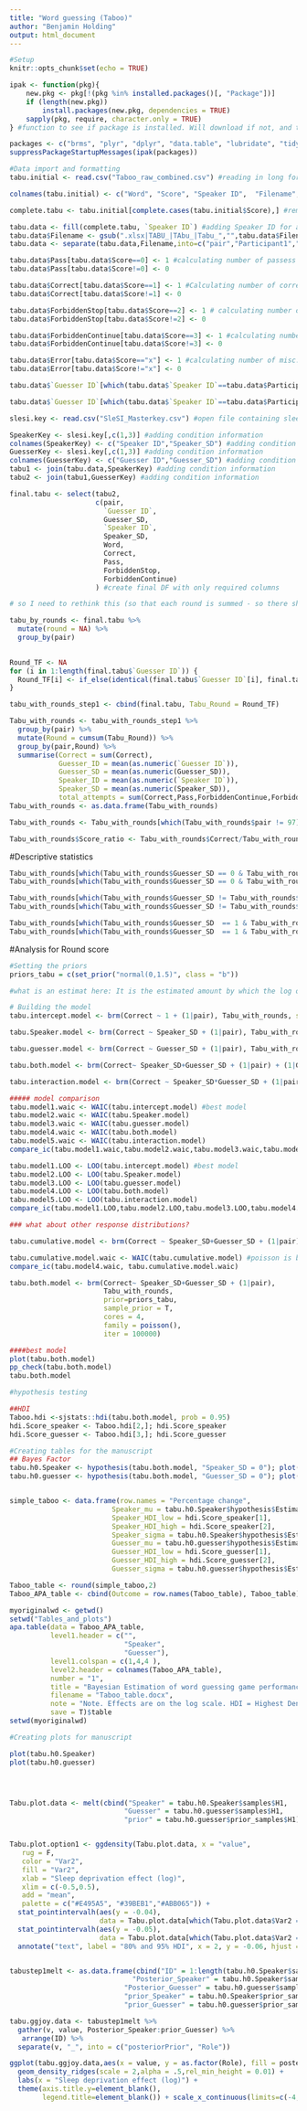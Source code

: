 ```yaml
---
title: "Word guessing (Taboo)"
author: "Benjamin Holding"
output: html_document
---
```


```r
#Setup
knitr::opts_chunk$set(echo = TRUE)

ipak <- function(pkg){
    new.pkg <- pkg[!(pkg %in% installed.packages()[, "Package"])]
    if (length(new.pkg)) 
        install.packages(new.pkg, dependencies = TRUE)
    sapply(pkg, require, character.only = TRUE)
} #function to see if package is installed. Will download if not, and then opens it.

packages <- c("brms", "plyr", "dplyr", "data.table", "lubridate", "tidyr", "xlsx", "tidyr", "apaStyle","sjstats", "BEST", "ggridges", "ggpubr", "tidybayes") #packages that are required
suppressPackageStartupMessages(ipak(packages))

```


```r
#Data import and formatting
tabu.initial <- read.csv("Taboo_raw_combined.csv") #reading in long form data

colnames(tabu.initial) <- c("Word",	"Score", "Speaker ID",	"Filename", "Notes") #changing column names

complete.tabu <- tabu.initial[complete.cases(tabu.initial$Score),] #removing missing rows

tabu.data <- fill(complete.tabu, `Speaker ID`) #adding Speaker ID for all rows
tabu.data$Filename <- gsub(".xlsx|TABU_|TAbu_|Tabu_","",tabu.data$Filename) # changing file name to get pair identity
tabu.data <- separate(tabu.data,Filename,into=c("pair","Participant1","Participant2")) #add pair identity and seperate participant roles

tabu.data$Pass[tabu.data$Score==0] <- 1 #calculating number of passess
tabu.data$Pass[tabu.data$Score!=0] <- 0

tabu.data$Correct[tabu.data$Score==1] <- 1 #Calculating number of correct guesses
tabu.data$Correct[tabu.data$Score!=1] <- 0

tabu.data$ForbiddenStop[tabu.data$Score==2] <- 1 # calculating number of forbidden word errors
tabu.data$ForbiddenStop[tabu.data$Score!=2] <- 0

tabu.data$ForbiddenContinue[tabu.data$Score==3] <- 1 #calculating number of forbidden & cont. errors
tabu.data$ForbiddenContinue[tabu.data$Score!=3] <- 0

tabu.data$Error[tabu.data$Score=="x"] <- 1 #calculating number of misc. errors
tabu.data$Error[tabu.data$Score!="x"] <- 0

tabu.data$`Guesser ID`[which(tabu.data$`Speaker ID`==tabu.data$Participant1)] <- tabu.data$Participant2[which(tabu.data$`Speaker ID`==tabu.data$Participant1)] #specifying guesser

tabu.data$`Guesser ID`[which(tabu.data$`Speaker ID`==tabu.data$Participant2)] <- tabu.data$Participant1[which(tabu.data$`Speaker ID`==tabu.data$Participant2)] # specifying guesser

slesi.key <- read.csv("SleSI_Masterkey.csv") #open file containing sleep condition

SpeakerKey <- slesi.key[,c(1,3)] #adding condition information
colnames(SpeakerKey) <- c("Speaker ID","Speaker_SD") #adding condition information
GuesserKey <- slesi.key[,c(1,3)] #adding condition information
colnames(GuesserKey) <- c("Guesser ID","Guesser_SD") #adding condition information
tabu1 <- join(tabu.data,SpeakerKey) #adding condition information
tabu2 <- join(tabu1,GuesserKey) #adding condition information

final.tabu <- select(tabu2,
                     c(pair,
                       `Guesser ID`,
                       Guesser_SD,
                       `Speaker ID`,
                       Speaker_SD,
                       Word,
                       Correct,
                       Pass,
                       ForbiddenStop,
                       ForbiddenContinue)
                     ) #create final DF with only required columns

# so I need to rethink this (so that each round is summed - so there should be 6 numbers per pair)

tabu_by_rounds <- final.tabu %>% 
  mutate(round = NA) %>%
  group_by(pair)
  

Round_TF <- NA
for (i in 1:length(final.tabu$`Guesser ID`)) {
  Round_TF[i] <- if_else(identical(final.tabu$`Guesser ID`[i], final.tabu$`Guesser ID`[i-1]), 0, 1)
}

tabu_with_rounds_step1 <- cbind(final.tabu, Tabu_Round = Round_TF)

Tabu_with_rounds <- tabu_with_rounds_step1 %>%
  group_by(pair) %>% 
  mutate(Round = cumsum(Tabu_Round)) %>%
  group_by(pair,Round) %>%
  summarise(Correct = sum(Correct), 
            Guesser_ID = mean(as.numeric(`Guesser ID`)), 
            Guesser_SD = mean(as.numeric(Guesser_SD)),
            Speaker_ID = mean(as.numeric(`Speaker ID`)), 
            Speaker_SD = mean(as.numeric(Speaker_SD)),
            total_attempts = sum(Correct,Pass,ForbiddenContinue,ForbiddenContinue))
Tabu_with_rounds <- as.data.frame(Tabu_with_rounds)

Tabu_with_rounds <- Tabu_with_rounds[which(Tabu_with_rounds$pair != 97),] #removing pair with person under 18 years old. 

Tabu_with_rounds$Score_ratio <- Tabu_with_rounds$Correct/Tabu_with_rounds$total_attempts #3rd outcome variable


```

#Descriptive statistics
```r
Tabu_with_rounds[which(Tabu_with_rounds$Guesser_SD == 0 & Tabu_with_rounds$Speaker_SD == 0),] %>% summarise_all(mean) %>% print.data.frame()
Tabu_with_rounds[which(Tabu_with_rounds$Guesser_SD == 0 & Tabu_with_rounds$Speaker_SD == 0),] %>% summarise_all(sd) %>% print.data.frame()

Tabu_with_rounds[which(Tabu_with_rounds$Guesser_SD != Tabu_with_rounds$Speaker_SD),] %>% summarise_all(mean) %>% print.data.frame()
Tabu_with_rounds[which(Tabu_with_rounds$Guesser_SD != Tabu_with_rounds$Speaker_SD),] %>% summarise_all(sd) %>% print.data.frame()

Tabu_with_rounds[which(Tabu_with_rounds$Guesser_SD  == 1 & Tabu_with_rounds$Speaker_SD == 1),] %>% summarise_all(mean) %>% print.data.frame()
Tabu_with_rounds[which(Tabu_with_rounds$Guesser_SD  == 1 & Tabu_with_rounds$Speaker_SD == 1),] %>% summarise_all(sd) %>% print.data.frame()
```


#Analysis for Round score
```r
#Setting the priors
priors_tabu = c(set_prior("normal(0,1.5)", class = "b"))

#what is an estimat here: It is the estimated amount by which the log odds of the DV (score) would increase if IV (Sleepdep) were one unit higher.

# Building the model
tabu.intercept.model <- brm(Correct ~ 1 + (1|pair), Tabu_with_rounds, sample_prior = T, cores = 4,family = poisson())

tabu.Speaker.model <- brm(Correct ~ Speaker_SD + (1|pair), Tabu_with_rounds,prior=priors_tabu, sample_prior = T, cores = 4,family = poisson())

tabu.guesser.model <- brm(Correct ~ Guesser_SD + (1|pair), Tabu_with_rounds,prior=priors_tabu, sample_prior = T, cores = 4,family = poisson())

tabu.both.model <- brm(Correct~ Speaker_SD+Guesser_SD + (1|pair) + (1|Guesser_ID) + (1|Speaker_ID), Tabu_with_rounds,prior=priors_tabu, sample_prior = T, cores = 4,family = poisson())

tabu.interaction.model <- brm(Correct ~ Speaker_SD*Guesser_SD + (1|pair), Tabu_with_rounds,prior=priors_tabu, sample_prior = T, cores = 4,family = poisson())

##### model comparison
tabu.model1.waic <- WAIC(tabu.intercept.model) #best model
tabu.model2.waic <- WAIC(tabu.Speaker.model)
tabu.model3.waic <- WAIC(tabu.guesser.model)
tabu.model4.waic <- WAIC(tabu.both.model) 
tabu.model5.waic <- WAIC(tabu.interaction.model)
compare_ic(tabu.model1.waic,tabu.model2.waic,tabu.model3.waic,tabu.model4.waic,tabu.model5.waic) 

tabu.model1.LOO <- LOO(tabu.intercept.model) #best model
tabu.model2.LOO <- LOO(tabu.Speaker.model) 
tabu.model3.LOO <- LOO(tabu.guesser.model)
tabu.model4.LOO <- LOO(tabu.both.model) 
tabu.model5.LOO <- LOO(tabu.interaction.model)
compare_ic(tabu.model1.LOO,tabu.model2.LOO,tabu.model3.LOO,tabu.model4.LOO,tabu.model5.LOO) #same again here

### what about other response distributions?

tabu.cumulative.model <- brm(Correct ~ Speaker_SD+Guesser_SD + (1|pair), Tabu_with_rounds,prior=priors_tabu, sample_prior = T, cores = 4,family = cumulative)

tabu.cumulative.model.waic <- WAIC(tabu.cumulative.model) #poisson is best
compare_ic(tabu.model4.waic, tabu.cumulative.model.waic)

tabu.both.model <- brm(Correct~ Speaker_SD+Guesser_SD + (1|pair), 
                       Tabu_with_rounds,
                       prior=priors_tabu, 
                       sample_prior = T, 
                       cores = 4,
                       family = poisson(),
                       iter = 100000)

####best model 
plot(tabu.both.model)
pp_check(tabu.both.model)
tabu.both.model

#hypothesis testing

##HDI
Taboo.hdi <-sjstats::hdi(tabu.both.model, prob = 0.95)
hdi.Score_speaker <- Taboo.hdi[2,]; hdi.Score_speaker
hdi.Score_guesser <- Taboo.hdi[3,]; hdi.Score_guesser
```


```r
#Creating tables for the manuscript
## Bayes Factor
tabu.h0.Speaker <- hypothesis(tabu.both.model, "Speaker_SD = 0"); plot(tabu.h0.Speaker)
tabu.h0.guesser <- hypothesis(tabu.both.model, "Guesser_SD = 0"); plot(tabu.h0.guesser)


simple_taboo <- data.frame(row.names = "Percentage change",
                         Speaker_mu = tabu.h0.Speaker$hypothesis$Estimate,
                         Speaker_HDI_low = hdi.Score_speaker[1],
                         Speaker_HDI_high = hdi.Score_speaker[2],
                         Speaker_sigma = tabu.h0.Speaker$hypothesis$Est.Error,
                         Guesser_mu = tabu.h0.guesser$hypothesis$Estimate,
                         Guesser_HDI_low = hdi.Score_guesser[1],
                         Guesser_HDI_high = hdi.Score_guesser[2],
                         Guesser_sigma = tabu.h0.guesser$hypothesis$Est.Error)

Taboo_table <- round(simple_taboo,2)
Taboo_APA_table <- cbind(Outcome = row.names(Taboo_table), Taboo_table)

myoriginalwd <- getwd()
setwd("Tables_and_plots")
apa.table(data = Taboo_APA_table,
          level1.header = c("",
                            "Speaker", 
                            "Guesser"),
          level1.colspan = c(1,4,4 ),
          level2.header = colnames(Taboo_APA_table),
          number = "1",
          title = "Bayesian Estimation of word guessing game performance",
          filename = "Taboo_table.docx",
          note = "Note. Effects are on the log scale. HDI = Highest Density Interval; Std.dev = residual standard deviation",
          save = T)$table
setwd(myoriginalwd)
```


```r
#Creating plots for manuscript

plot(tabu.h0.Speaker)
plot(tabu.h0.guesser)




Tabu.plot.data <- melt(cbind("Speaker" = tabu.h0.Speaker$samples$H1, 
                            "Guesser" = tabu.h0.guesser$samples$H1,
                            "prior" = tabu.h0.guesser$prior_samples$H1))


Tabu.plot.option1 <- ggdensity(Tabu.plot.data, x = "value", 
   rug = F,
   color = "Var2",
   fill = "Var2",
   xlab = "Sleep deprivation effect (log)",
   xlim = c(-0.5,0.5),
   add = "mean",
   palette = c("#E495A5", "#39BEB1","#ABB065")) + 
  stat_pointintervalh(aes(y = -0.04), 
                      data = Tabu.plot.data[which(Tabu.plot.data$Var2 == "Speaker"),], fun.data = mean_hdih, .prob = c(.95, .80), color = "#E495A5") +
  stat_pointintervalh(aes(y = -0.05), 
                      data = Tabu.plot.data[which(Tabu.plot.data$Var2 == "Guesser"),], fun.data = mean_hdih, .prob = c(.95, .80), color = "#39BEB1") +
  annotate("text", label = "80% and 95% HDI", x = 2, y = -0.06, hjust = 0, vjust = 0.3)


tabustep1melt <- as.data.frame(cbind("ID" = 1:length(tabu.h0.Speaker$samples$H1),
                              "Posterior_Speaker" = tabu.h0.Speaker$samples$H1, 
                            "Posterior_Guesser" = tabu.h0.guesser$samples$H1,
                            "prior_Speaker" = tabu.h0.Speaker$prior_samples$H1,
                            "prior_Guesser" = tabu.h0.guesser$prior_samples$H1))

tabu.ggjoy.data <- tabustep1melt %>% 
  gather(v, value, Posterior_Speaker:prior_Guesser) %>% 
   arrange(ID) %>% 
  separate(v, "_", into = c("posteriorPrior", "Role"))

ggplot(tabu.ggjoy.data,aes(x = value, y = as.factor(Role), fill = posteriorPrior)) +
  geom_density_ridges(scale = 2,alpha = .5,rel_min_height = 0.01) +  
  labs(x = "Sleep deprivation effect (log)") +
  theme(axis.title.y=element_blank(),
        legend.title=element_blank()) + scale_x_continuous(limits=c(-4, 4)) + scale_fill_cyclical(values = c("#E495A5", "#ABB065"), guide = "legend")
```